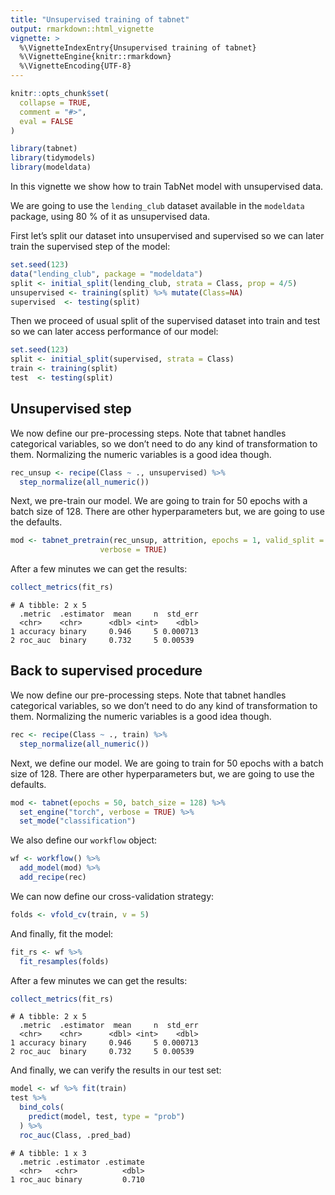 ```yaml
---
title: "Unsupervised training of tabnet"
output: rmarkdown::html_vignette
vignette: >
  %\VignetteIndexEntry{Unsupervised training of tabnet}
  %\VignetteEngine{knitr::rmarkdown}
  %\VignetteEncoding{UTF-8}
---
```


```r
knitr::opts_chunk$set(
  collapse = TRUE,
  comment = "#>",
  eval = FALSE
)
```

```r
library(tabnet)
library(tidymodels)
library(modeldata)
```

In this vignette we show how to train TabNet model with unsupervised data.

We are going to use the `lending_club` dataset available
in the `modeldata` package, using 80 % of it as unsupervised data.

First let's split our dataset into unsupervised and supervised so we can later train the supervised step of the model:

```r
set.seed(123)
data("lending_club", package = "modeldata")
split <- initial_split(lending_club, strata = Class, prop = 4/5)
unsupervised <- training(split) %>% mutate(Class=NA)
supervised  <- testing(split)
```

Then we proceed of usual split of the supervised dataset into train and test so we can later access performance of our model:

```r
set.seed(123)
split <- initial_split(supervised, strata = Class)
train <- training(split) 
test  <- testing(split)
```

## Unsupervised step

We now define our pre-processing steps. Note that tabnet handles categorical variables, so we don't need to do any kind of transformation to them. Normalizing the numeric variables is a good idea though.

```r
rec_unsup <- recipe(Class ~ ., unsupervised) %>%
  step_normalize(all_numeric())
```

Next, we pre-train our model. We are going to train for 50 epochs with a batch size of 128. There are other hyperparameters but, we are going to use the defaults.

```r
mod <- tabnet_pretrain(rec_unsup, attrition, epochs = 1, valid_split = 0.25,
                    verbose = TRUE)
```

After a few minutes we can get the results:

```r
collect_metrics(fit_rs)
```

```
# A tibble: 2 x 5
  .metric  .estimator  mean     n  std_err
  <chr>    <chr>      <dbl> <int>    <dbl>
1 accuracy binary     0.946     5 0.000713
2 roc_auc  binary     0.732     5 0.00539 
```

## Back to supervised procedure

We now define our pre-processing steps. Note that tabnet handles categorical variables, so we don't need to do any kind of transformation to them. Normalizing the numeric variables is a good idea though.

```r
rec <- recipe(Class ~ ., train) %>%
  step_normalize(all_numeric())
```

Next, we define our model. We are going to train for 50 epochs with a batch size of 128. There are other hyperparameters but, we are going to use the defaults.

```r
mod <- tabnet(epochs = 50, batch_size = 128) %>%
  set_engine("torch", verbose = TRUE) %>%
  set_mode("classification")
```

We also define our `workflow` object:

```r
wf <- workflow() %>%
  add_model(mod) %>%
  add_recipe(rec)
```

We can now define our cross-validation strategy:

```r
folds <- vfold_cv(train, v = 5)
```

And finally, fit the model:

```r
fit_rs <- wf %>%
  fit_resamples(folds)
```

After a few minutes we can get the results:

```r
collect_metrics(fit_rs)
```

```
# A tibble: 2 x 5
  .metric  .estimator  mean     n  std_err
  <chr>    <chr>      <dbl> <int>    <dbl>
1 accuracy binary     0.946     5 0.000713
2 roc_auc  binary     0.732     5 0.00539 
```

And finally, we can verify the results in our test set:

```r
model <- wf %>% fit(train)
test %>% 
  bind_cols(
    predict(model, test, type = "prob")
  ) %>% 
  roc_auc(Class, .pred_bad)
```

```
# A tibble: 1 x 3
  .metric .estimator .estimate
  <chr>   <chr>          <dbl>
1 roc_auc binary         0.710
```






